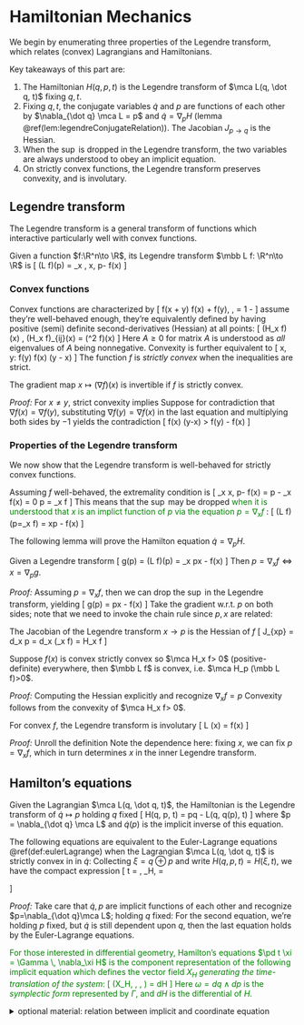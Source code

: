 # Hamiltonian Mechanics 

We begin by enumerating three properties of the Legendre 
transform, which relates (convex) Lagrangians and Hamiltonians. 

Key takeaways of this part are: 

1. The Hamiltonian $H(q, p, t)$ is the Legendre transform of $\mca L(q, \dot q, t)$ 
    fixing $q, t$. 
2. Fixing $q, t$, the conjugate variables $\dot q$ and $p$ are functions 
    of each other by $\nabla_{\dot q} \mca L = p$ and $\dot q = \nabla_p H$ 
    (lemma \@ref(lem:legendreConjugateRelation)). 
    The Jacobian $J_{p\to q}$ is the Hessian. 
2. When the $\sup$ is dropped in the Legendre transform, 
    the two variables are always understood to obey an implicit equation.
3. On strictly convex functions, the Legendre transform preserves 
    convexity, and is involutary. 

## Legendre transform {-}

The Legendre transform is a general transform of functions 
which interactive particularly well with convex functions. 

:::{.definition name="Legendre transform"}
Given a function $f:\R^n\to \R$, its Legendre transform 
$\mbb L f: \R^n\to \R$ is 
\[ 
    (\mbb L f)(p) = \sup_x \, \la x, p\ra - f(x)
\] 
:::

### Convex functions {-}
Convex functions are characterized by 
\[ 
    f(\lambda x + \bar \lambda y) \leq \lambda f(x) + \bar \lambda f(y), \quad 
    \lambda \in [0, 1], \bar \lambda = 1 - \lambda 
\] 
assume they're well-behaved enough, they're equivalently defined by 
having positive (semi) definite second-derivatives (Hessian) at all points: 
\[ 
    (\mca H_x f)(\forall x) \geq 0, \quad 
    (\mca H_x f)_{ij}(x) = (\pd {x_i x_j}^2 f)(x)
\] 
Here $A\geq 0$ for matrix $A$ is understood 
as _all_ eigenvalues of $A$ being nonnegative. Convexity is further 
equivalent to 
\[ 
    \forall x, y: f(y) \geq \nabla f(x) \cdot (y - x)
\] 
The function $f$ is _strictly convex_ when the inequalities are strict. 

:::{.proposition}
The gradient map $x\mapsto (\nabla f)(x)$ is invertible 
if $f$ is strictly convex. 
:::
_Proof:_ For $x\neq y$, strict convexity implies 
\begin{align}
    \nabla f(x) \cdot (y-x) < f(y) - f(x), \quad 
    \nabla f(y) \cdot (x-y) < f(x) - f(y)
\end{align}
Suppose for contradiction that $\nabla f(x) = \nabla f(y)$, 
substituting $\nabla f(y)=\nabla f(x)$ in the last equation and 
multiplying both sides by $-1$ yields the contradiction 
\[ 
    \nabla f(x) (y-x) > f(y) - f(x)
\] 

### Properties of the Legendre transform {-}
We now show that the Legendre transform is well-behaved 
for strictly convex functions. 

Assuming $f$ well-behaved, the extremality condition is 
\[ 
    \nabla_x \la x, p\ra - f(x) 
    = p - \nabla_x f(x) = 0 \iff p = \nabla_x f 
\] 
This means that the $\sup$ may be dropped
<span style="color:green">
when it is understood that $x$ is an implict function of 
$p$ via the equation $p = \nabla_x f$ 
</span>: 
\[ 
    (\mbb L f)(p=\nabla_x f) = x\cdot p - f(x)
\] 

The following lemma will prove the Hamilton 
equation $\dot q = \nabla_p H$. 

:::{.lemma #legendreConjugateRelation name="two-way relation between x and p"}
Given a Legendre transform 
\[ 
    g(p) = (\mbb L f)(p) = \sup_x p\cdot x - f(x)
\] 
Then $p = \nabla_x f \iff x = \nabla_p g$. 
:::
_Proof:_ Assuming $p = \nabla_x f$, then we can 
drop the $\sup$ in the Legendre transform, yielding 
\[ 
    g(p) = p\cdot x - f(x)
\] 
Take the gradient w.r.t. $p$ on both sides; note that 
we need to invoke the chain rule since $p, x$ are related: 
\begin{align}
    \nabla_p g(p) 
    &= \nabla_p (p\cdot x - f(x)) 
    = x + J_{p\to x} p - J_{p\to x} (\nabla_x f)_{=p}
    = x 
\end{align}

:::{.proposition name="Jacobian of Legendre transform"}
The Jacobian of the Legendre transform $x\to p$ is the Hessian of $f$ 
\[ 
    J_{x\to p} = d_x p = d_x \left(\nabla_x f\right) = \mca H_x f 
\] 
:::

:::{.proposition name="convexity invariance"}
Suppose $f(x)$ is convex strictly convex so $\mca H_x f> 0$ 
(positive-definite) everywhere, then $\mbb L f$ 
is convex, i.e. $\mca H_p (\mbb L f)>0$. 
:::
_Proof:_ Computing the Hessian explicitly and recognize $\nabla_x f = p$
\begin{align}
    \mca H_p(\mbb L f) 
    &= d_p [\nabla_p (\mbb L f)] = d_p \left[
        x + J_{p\to x} p - J_{p\to x}\nabla_x f
    \right] \\ 
    &= d_p x = J_{p\to x} = J_{x\to p}^{-1} = \left(\mca H_x f\right)^{-1}
\end{align}
Convexity follows from the convexity of $\mca H_x f> 0$. 

:::{.proposition name="involutary"}
For convex $f$, the Legendre transform is involutary 
\[ 
    \mbb L \left[(\mbb L f)(p)\right] (x) = f(x)
\] 
:::
_Proof:_ Unroll the definition
\begin{align}
    \mbb L \left[(\mbb L f)(p)\right] (x)
    &= \mbb L \left[p\mapsto xp - f(x)\right] (x)\\ 
    &= xp - \left[p\mapsto xp - f(x)\right]\, p 
    = xp - xp - f(x) = f(x)
\end{align}
Note the dependence here: fixing $x$, we can fix $p=\nabla_x f$, which 
in turn determines $x$ in the inner Legendre transform. 


## Hamilton's equations {-}

:::{.definition name="Hamiltonian"}
Given the Lagrangian $\mca L(q, \dot q, t)$, the 
    Hamiltonian is the Legendre transform of $\dot q\mapsto p$ 
    holding $q$ fixed 
    \[ 
        H(q, p, t) = p\cdot \dot q - \mca L(q, \dot q(p), t)
    \] 
    where $p = \nabla_{\dot q} \mca L$ and $\dot q(p)$ 
    is the implicit inverse of this equation. 
:::

:::{.theorem name="Hamilton's equations"} 
The following equations are equivalent to the Euler-Lagrange 
    equations \@ref(def:eulerLagrange) when the Lagrangian 
    $\mca L(q, \dot q, t)$ is strictly convex in in $\dot q$: 
    \begin{aligned}
        \dot p 
        = -\nabla_q H, \quad \dot q 
        = \nabla_p H 
    \end{aligned}
    Collecting $\xi = q \oplus p$ and write
    $H(q, p, t) = H(\xi, t)$, we have the compact expression 
    \[ 
        \pd t \xi = \Gamma\,  \nabla_\xi H, \quad \Gamma 
        = \bigoplus \begin{pmatrix}
            0 & 1 \\ -1 & 0 
        \end{pmatrix}
    \] 
:::
_Proof:_ Take care that $\dot q, p$ are implicit functions of each other 
    and recognize $p=\nabla_{\dot q}\mca L$; holding $q$ fixed: 
    \begin{align}
        \nabla_p H(q, p, t) 
        &= \nabla_p \left[p\cdot \dot q - \mca L(q, \dot q(p), t)\right] \\ 
        &= \dot q + J_{p\to \dot q} p - J_{p\to \dot q}(\nabla_{\dot q}\mca L) 
        = \dot q 
    \end{align}
    For the second equation, we're holding $p$ fixed, but $\dot q$ is still 
    dependent upon $q$, then 
    \begin{align}
        \nabla_q H(q, p, t) 
        &= \nabla_q \left[
            p\cdot \dot q - \mca L(q, \dot q(p), t)
        \right] \\ 
        &= J_{q\to \dot q}p 
        - \nabla_q \mca L - J_{q\to \dot q} (\nabla_{\dot q}\mca L) 
        = - \nabla_q \mca L  \\ 
        \dot p 
        &= d_t \nabla_{\dot q}\mca L = \nabla_q \mca L 
    \end{align}
    the last equation holds by the Euler-Lagrange equations. 

<div style="color:green">
:::{.remark}
For those interested in differential geometry, 
Hamilton's equations $\pd t \xi = \Gamma \, \nabla_\xi H$ 
is the component representation of the following implicit 
equation which defines the vector field $X_H$ 
_generating the time-translation of the system_: 
\[ 
    \omega(X_H, \, \cdot\, ) = dH
\] 
Here $\omega= dq \wedge dp$ is the _symplectic form_ 
represented by $\Gamma$, and $dH$ is the differential of $H$. 
:::
</div>

<details>
<summary> optional material: relation between implicit 
and coordinate equation </summary>
Given a chart $x=(x_1, \cdots, x_n)$ on a manifold $M$ (like fixing 
a basis), a **vector field** $X$ can be understood as a _directional derivative_ 
operation that consumes a scalar function $f$ and outputs $X\, f$ (read as 
$X$ acting on $f$. The value of $(X\, f)(x)$ encodes how much $f$ 
changes along the direction of $X$ at location $x$. 
The representation of $X$ in this chart $x$ is then 
\[ 
    X = \sum_{j=1}^n X_j \pd j 
\] 
where each $X_j$ is a scalar function; in this representation, the 
action can be easily understood as 
\[ 
    (X\, f)(x) = \sum_{j=1}^n X_j \pd j f(x) = (X_j)\cdot \nabla f(x)
\] 
where $(X_j)$ is understood as a vector denoting the ``direction''; 
in this sense the chart $x$ also fixes a basis $\pd 1, \cdots \pd n$ 
for the space of vector fields (tangent bundle). 
Given a scalar function $f$, its **differential** $df$ eats a vector 
field and outputs a scalar (function)
\[
    df\, X = X\, f 
\] 
We can similarly consider a basis representation for the differentials 
(which live on the cotangent bundle) with the notation $d x_1, \cdots, dx_n$ 
\[ 
    df = \sum_{j=1}^N f_j dx_j, \quad dx_j\, \pd i = \delta_{ij}
\] 
The last piece we need is **the wedge product**: assuming a basis 
$B=\{\pd p, \pd q\}$ ($p$, $q$ are univariables), the symplectic form 
$\omega = dq \wedge dp$ consumes two arguments in $B$ and outputs a number 
subject to the following rules: 
\[ 
    (dq \wedge dp)(\pd a, \pd b) = \begin{cases}
        1 & (\pd a, \pd b) = \pd q, \pd p \\ 
        -1 & (\pd a, \pd b) = \pd p, \pd q \\ 
        0 & \text{otherwise}. 
    \end{cases}
\] 
and being linear in each of its arguments. 

Back to Hamilton's equation $\omega(X_H, \cdot) = dH$. 
Fix the basis $\{\pd q, \pd p\}$ (the order matters!)
and consider two vector fields 
\[ 
    X = X_q \pd q + X_p \pd p, \quad Y = Y_q \pd q + Y_p \pd p 
\] 
The representation $\Gamma$ of $\omega$ is read from the equation 
\begin{align}
    \omega(X, Y) 
    &= X_qY_q \omega(\pd q, \pd q)_{=0} + X_p Y_q \omega(\pd p, \pd q)_{=-1}
    + X_qY_p \omega (\pd q, \pd p)_{=1} + X_pY_p \omega (\pd p, \pd p)_{=0} \\ 
    &= X_qY_p - X_p Y_q 
    = \begin{pmatrix} X_q \\ X_p \end{pmatrix}^T 
    \begin{pmatrix}
        0 & 1 \\ -1 & 0 
    \end{pmatrix} \begin{pmatrix}
        Y_q \\ Y_p 
    \end{pmatrix} \implies \Gamma = \begin{pmatrix}
        0 & 1 \\ -1 & 0 
    \end{pmatrix}
\end{align}
The implicit equation expands out to 
\[ 
    \omega (X_H, Y) = dH\, Y = Y\, H \implies (X_H)^T \Gamma Y 
    = Y_q \pd q H + Y_p \pd p H = (\nabla H)^T Y, \quad \forall Y
\] 
where we have identified $X_H, Y$ with their $\pd q, \pd p$ coordinate 
representations on the RHS. The previous equation implies 
\[ 
    (X_H)^T \Gamma = (\nabla H)^T \iff \nabla H = ((X_H)^T \Gamma)^T 
    = -\Gamma X_H \iff X_H = \Gamma \nabla_H 
\] 
</details>